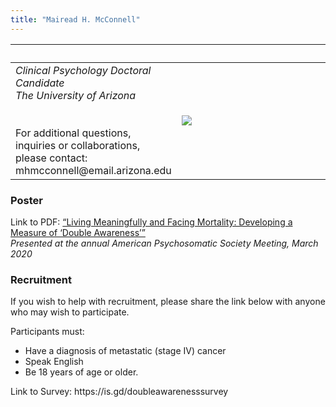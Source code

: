 ```yaml
---
title: "Mairead H. McConnell"
---
```

|                     &nbsp;       |                              &nbsp;                     |
|--------------------------------------------------------------------|-------------------------------------------------------------------------|
| _Clinical Psychology Doctoral Candidate_ <br> _The University of Arizona_   <br><br><br> For additional questions, inquiries or collaborations, please contact:  mhmcconnell@email.arizona.edu | ![](/MaireadMcConnell_headshot.jpg) |

### Poster
Link to PDF: ["Living Meaningfully and Facing Mortality: Developing a Measure of 'Double Awareness'"](/APS-2020-poster_McConnell.pdf)<br> 
_Presented at the annual American Psychosomatic Society Meeting, March 2020_


### Recruitment
If you wish to help with recruitment, please share the link below with anyone who may wish to participate. 

Participants must: 
<ul><li>Have a diagnosis of metastatic (stage IV) cancer</li> 
<li>Speak English</li>
<li>Be 18 years of age or older.</li></ul>
 
Link to Survey: https://is.gd/doubleawarenesssurvey
